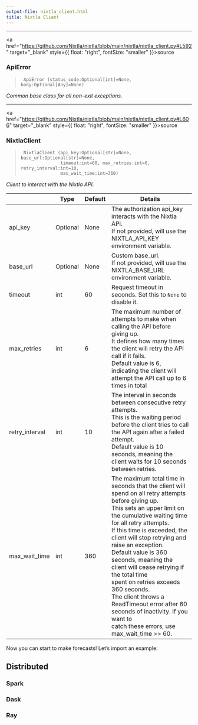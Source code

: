 ```yaml
---
output-file: nixtla_client.html
title: Nixtla Client
---
```



------------------------------------------------------------------------

<a
href="https://github.com/Nixtla/nixtla/blob/main/nixtla/nixtla_client.py#L592"
target="_blank" style={{ float: "right", fontSize: "smaller" }}>source</a>

### ApiError

> ``` text
>  ApiError (status_code:Optional[int]=None, body:Optional[Any]=None)
> ```

*Common base class for all non-exit exceptions.*

------------------------------------------------------------------------

<a
href="https://github.com/Nixtla/nixtla/blob/main/nixtla/nixtla_client.py#L606"
target="_blank" style={{ float: "right", fontSize: "smaller" }}>source</a>

### NixtlaClient

> ``` text
>  NixtlaClient (api_key:Optional[str]=None, base_url:Optional[str]=None,
>                timeout:int=60, max_retries:int=6, retry_interval:int=10,
>                max_wait_time:int=360)
> ```

*Client to interact with the Nixtla API.*

|  | **Type** | **Default** | **Details** |
|------|------------------|-------------------------|-------------------------|
| api_key | Optional | None | The authorization api_key interacts with the Nixtla API.<br/>If not provided, will use the NIXTLA_API_KEY environment variable. |
| base_url | Optional | None | Custom base_url.<br/>If not provided, will use the NIXTLA_BASE_URL environment variable. |
| timeout | int | 60 | Request timeout in seconds. Set this to `None` to disable it. |
| max_retries | int | 6 | The maximum number of attempts to make when calling the API before giving up. <br/>It defines how many times the client will retry the API call if it fails. <br/>Default value is 6, indicating the client will attempt the API call up to 6 times in total |
| retry_interval | int | 10 | The interval in seconds between consecutive retry attempts. <br/>This is the waiting period before the client tries to call the API again after a failed attempt. <br/>Default value is 10 seconds, meaning the client waits for 10 seconds between retries. |
| max_wait_time | int | 360 | The maximum total time in seconds that the client will spend on all retry attempts before giving up. <br/>This sets an upper limit on the cumulative waiting time for all retry attempts. <br/>If this time is exceeded, the client will stop retrying and raise an exception. <br/>Default value is 360 seconds, meaning the client will cease retrying if the total time <br/>spent on retries exceeds 360 seconds. <br/>The client throws a ReadTimeout error after 60 seconds of inactivity. If you want to <br/>catch these errors, use max_wait_time \>\> 60. |

Now you can start to make forecasts! Let’s import an example:

## Distributed

### Spark

### Dask

### Ray

